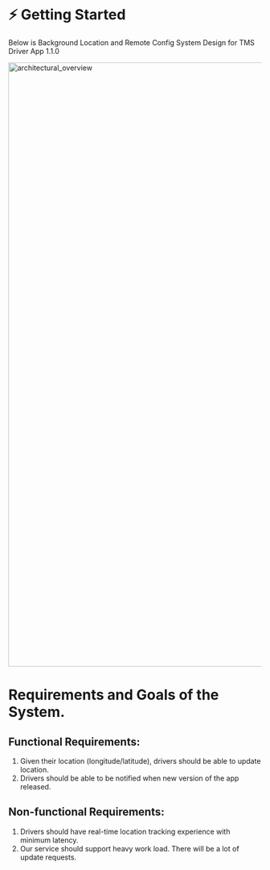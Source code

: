 # ⚡️ Getting Started

Below is Background Location and Remote Config System Design for TMS Driver App 1.1.0

<img width="1200" alt="architectural_overview" src="https://user-images.githubusercontent.com/56130955/170920071-864fe264-27d7-4ac8-b85e-db9a218fbeaa.png">


# Requirements and Goals of the System.

## Functional Requirements:

1. Given their location (longitude/latitude), drivers should be able to update location.
2. Drivers should be able to be notified when new version of the app released.

## Non-functional Requirements: 

1. Drivers should have real-time location tracking experience with minimum latency.
2. Our service should support heavy work load. There will be a lot of update requests.
